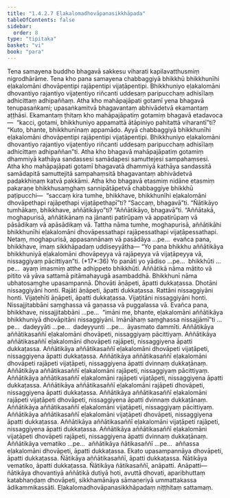```yaml
---
title: "1.4.2.7 Eḷakalomadhovāpanasikkhāpada"
tableOfContents: false
sidebar:
  order: 8
type: "tipitaka"
basket: "vi"
book: "para"
---
```



<DynamicBreadcrumb />

<Division number="576" book="para" bookNo="1" page="342">

<Paragraph number="2189" book="para">
Tena samayena buddho bhagavā sakkesu viharati kapilavatthusmiṃ nigrodhārāme. Tena kho pana samayena chabbaggiyā bhikkhū bhikkhunīhi eḷakalomāni dhovāpentipi rajāpentipi vijaṭāpentipi. Bhikkhuniyo eḷakalomāni dhovantiyo rajantiyo vijaṭentiyo riñcanti uddesaṃ paripucchaṃ adhisīlaṃ adhicittaṃ adhipaññaṃ. Atha kho mahāpajāpati gotamī yena bhagavā tenupasaṅkami; upasaṅkamitvā bhagavantaṃ abhivādetvā ekamantaṃ aṭṭhāsi. Ekamantaṃ ṭhitaṃ kho mahāpajāpatiṃ gotamiṃ bhagavā etadavoca—  “kacci, gotami, bhikkhuniyo appamattā ātāpiniyo pahitattā viharantī”ti? “Kuto, bhante, bhikkhunīnaṃ appamādo. Ayyā chabbaggiyā bhikkhunīhi eḷakalomāni dhovāpentipi rajāpentipi vijaṭāpentipi. Bhikkhuniyo eḷakalomāni dhovantiyo rajantiyo vijaṭentiyo riñcanti uddesaṃ paripucchaṃ adhisīlaṃ adhicittaṃ adhipaññan”ti.
</Paragraph>

<Paragraph number="2190" book="para">
Atha kho bhagavā mahāpajāpatiṃ gotamiṃ dhammiyā kathāya sandassesi samādapesi samuttejesi sampahaṃsesi. Atha kho mahāpajāpati gotamī bhagavatā dhammiyā kathāya sandassitā samādapitā samuttejitā sampahaṃsitā bhagavantaṃ abhivādetvā padakkhiṇaṃ katvā pakkāmi.
</Paragraph>

<Paragraph number="2191" book="para">
Atha kho bhagavā etasmiṃ nidāne etasmiṃ pakaraṇe bhikkhusaṃghaṃ sannipātāpetvā chabbaggiye bhikkhū paṭipucchi—  “saccaṃ kira tumhe, bhikkhave, bhikkhunīhi eḷakalomāni dhovāpethapi rajāpethapi vijaṭāpethapī”ti? “Saccaṃ, bhagavā”ti. “Ñātikāyo tumhākaṃ, bhikkhave, aññātikāyo”ti? “Aññātikāyo, bhagavā”ti. “Aññātakā, moghapurisā, aññātikānaṃ na jānanti patirūpaṃ vā appatirūpaṃ vā pāsādikaṃ vā apāsādikaṃ vā. Tattha nāma tumhe, moghapurisā, aññātikāhi bhikkhunīhi eḷakalomāni dhovāpessathapi rajāpessathapi vijaṭāpessathapi. Netaṃ, moghapurisā, appasannānaṃ vā pasādāya …pe…  evañca pana, bhikkhave, imaṃ sikkhāpadaṃ uddiseyyātha—
</Paragraph>

</Division>
<Division number="577" book="para" bookNo="1" page="342">

<Paragraph number="2192" book="para">
<Emphasis>“Yo pana bhikkhu aññātikāya bhikkhuniyā eḷakalomāni dhovāpeyya vā rajāpeyya vā vijaṭāpeyya vā, nissaggiyaṃ pācittiyan”</Emphasis>ti. (*17*:<Emphasis>36</Emphasis>)
</Paragraph>

</Division>
<Division number="578" book="para" bookNo="1" page="343">

<Paragraph number="2193" book="para">
<Emphasis>Yo panā</Emphasis>ti yo yādiso …pe…  <Emphasis>bhikkhū</Emphasis>ti …pe…  ayaṃ imasmiṃ atthe adhippeto bhikkhūti.
</Paragraph>

<Paragraph number="2194" book="para">
<Emphasis>Aññātikā</Emphasis> nāma mātito vā pitito vā yāva sattamā pitāmahayugā asambaddhā.
</Paragraph>

<Paragraph number="2195" book="para">
<Emphasis>Bhikkhunī</Emphasis> nāma ubhatosaṃghe upasampannā.
</Paragraph>

<Paragraph number="2196" book="para">
Dhovāti āṇāpeti, āpatti dukkaṭassa. Dhotāni nissaggiyāni honti. Rajāti āṇāpeti, āpatti dukkaṭassa. Rattāni nissaggiyāni honti. Vijaṭehīti āṇāpeti, āpatti dukkaṭassa. Vijaṭitāni nissaggiyāni honti. Nissajjitabbāni saṃghassa vā gaṇassa vā puggalassa vā. Evañca pana, bhikkhave, nissajjitabbāni …pe…  “imāni me, bhante, eḷakalomāni aññātikāya bhikkhuniyā dhovāpitāni nissaggiyāni. Imānāhaṃ saṃghassa nissajjāmī”ti …pe…  dadeyyāti …pe…  dadeyyunti …pe…  āyasmato dammīti.
</Paragraph>

</Division>
<Division number="579" book="para" bookNo="1" page="343">

<Paragraph number="2197" book="para">
Aññātikāya aññātikasaññī eḷakalomāni dhovāpeti, nissaggiyaṃ pācittiyaṃ. Aññātikāya aññātikasaññī eḷakalomāni dhovāpeti rajāpeti, nissaggiyena āpatti dukkaṭassa. Aññātikāya aññātikasaññī eḷakalomāni dhovāpeti vijaṭāpeti, nissaggiyena āpatti dukkaṭassa. Aññātikāya aññātikasaññī eḷakalomāni dhovāpeti rajāpeti vijaṭāpeti, nissaggiyena āpatti dvinnaṃ dukkaṭānaṃ.
</Paragraph>

<Paragraph number="2198" book="para">
Aññātikāya aññātikasaññī eḷakalomāni rajāpeti, nissaggiyaṃ pācittiyaṃ. Aññātikāya aññātikasaññī eḷakalomāni rajāpeti vijaṭāpeti, nissaggiyena āpatti dukkaṭassa. Aññātikāya aññātikasaññī eḷakalomāni rajāpeti dhovāpeti, nissaggiyena āpatti dukkaṭassa. Aññātikāya aññātikasaññī eḷakalomāni rajāpeti vijaṭāpeti dhovāpeti, nissaggiyena āpatti dvinnaṃ dukkaṭānaṃ.
</Paragraph>

<Paragraph number="2199" book="para">
Aññātikāya aññātikasaññī eḷakalomāni vijaṭāpeti, nissaggiyaṃ pācittiyaṃ. Aññātikāya aññātikasaññī eḷakalomāni vijaṭāpeti dhovāpeti, nissaggiyena āpatti dukkaṭassa. Aññātikāya aññātikasaññī eḷakalomāni vijaṭāpeti rajāpeti, nissaggiyena āpatti dukkaṭassa. Aññātikāya aññātikasaññī eḷakalomāni vijaṭāpeti dhovāpeti rajāpeti, nissaggiyena āpatti dvinnaṃ dukkaṭānaṃ.
</Paragraph>

</Division>
<Division number="580" book="para" bookNo="1" page="344">

<Paragraph number="2200" book="para">
Aññātikāya vematiko …pe…  aññātikāya ñātikasaññī …pe…  aññassa eḷakalomāni dhovāpeti, āpatti dukkaṭassa. Ekato upasampannāya dhovāpeti, āpatti dukkaṭassa. Ñātikāya aññātikasaññī, āpatti dukkaṭassa. Ñātikāya vematiko, āpatti dukkaṭassa. Ñātikāya ñātikasaññī, anāpatti.
</Paragraph>

</Division>
<Division number="581" book="para" bookNo="1" page="344">

<Paragraph number="2201" book="para">
Anāpatti—  ñātikāya dhovantiyā aññātikā dutiyā hoti, avuttā dhovati, aparibhuttaṃ katabhaṇḍaṃ dhovāpeti, sikkhamānāya sāmaṇeriyā ummattakassa ādikammikassāti.

</Paragraph>
</Division>

<Paragraph number="2202" type="center" book="para">
Eḷakalomadhovāpanasikkhāpadaṃ niṭṭhitaṃ sattamaṃ.
</Paragraph>